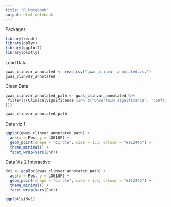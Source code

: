```yaml
---
title: "R Notebook"
output: html_notebook
---
```



Packages
```r
library(readr)
library(dplyr)
library(ggplot2)
library(plotly)
```

Load Data
```r
gwas_clinvar_annotated <- read_csv("gwas_clinvar_annotated.csv")
gwas_clinvar_annotated
```

Clean Data
```r
gwas_clinvar_annotated_path <- gwas_clinvar_annotated %>%
 filter(!(ClinicalSignificance %in% c("Uncertain significance", "Conflicting interpretations of pathogenicity"
)))

gwas_clinvar_annotated_path

```

Data viz 1
```r
ggplot(gwas_clinvar_annotated_path) +
  aes(x = Pos, y = LOG10P) +
  geom_point(shape = "circle", size = 1.5, colour = "#112446") +
  theme_minimal() +
  facet_wrap(vars(Chr))
```


Data Viz 2 Interactive

```r
dv1 <- ggplot(gwas_clinvar_annotated_path) +
  aes(x = Pos, y = LOG10P) +
  geom_point(shape = "circle", size = 1.5, colour = "#112446") +
  theme_minimal() +
  facet_wrap(vars(Chr))

ggplotly(dv1)
```

